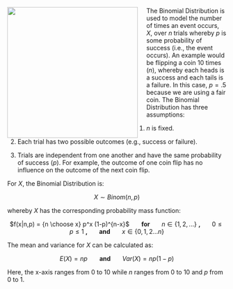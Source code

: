 <img src="http://winetastingguy.com/wp-content/uploads/2008/08/coin-flip.jpg" width="300" height="300" align="left" style="margin-right: 20px;"> 

The Binomial Distribution is used to model the number of times an event occurs, $X$, over $n$ trials whereby $p$ is some probability of success (i.e., the event occurs). An example would be flipping a coin 10 times ($n$), whereby each heads is a success and each tails is a failure. In this case, $p=.5$ because we are using a fair coin. The Binomial Distribution has three assumptions:

1) $n$ is fixed.

2) Each trial has two possible outcomes (e.g., success or failure).

3) Trials are independent from one another and have the same probability of success ($p$). For example, the outcome of one coin flip has no influence on the outcome of the next coin flip.

For $X$, the Binomial Distribution is:

<center> $X \sim Binom(n,p)$</center>

whereby $X$ has the corresponding probability mass function:

<center>$f(x|n,p) = {n \choose x} p^x (1-p)^{n-x}$ &nbsp;&nbsp;&nbsp;&nbsp;&nbsp; <b> for </b> &nbsp;&nbsp;&nbsp;&nbsp;&nbsp; $n \in \{1,2,...\}$ <b>, </b> &nbsp;&nbsp;&nbsp;&nbsp;&nbsp; $0 \leq p \leq 1$ <b>, </b> &nbsp;&nbsp;&nbsp;&nbsp;&nbsp; <b> and </b> &nbsp;&nbsp;&nbsp;&nbsp;&nbsp; $x \in \{0,1,2...n\}$ </center>

The mean and variance for $X$ can be calculated as:

<center> $E(X) = np$ &nbsp;&nbsp;&nbsp;&nbsp;&nbsp; <b> and </b> &nbsp;&nbsp;&nbsp;&nbsp;&nbsp; $Var(X) = np(1-p)$ </center>

Here, the x-axis ranges from 0 to 10 while $n$ ranges from 0 to 10 and $p$ from 0 to 1.
